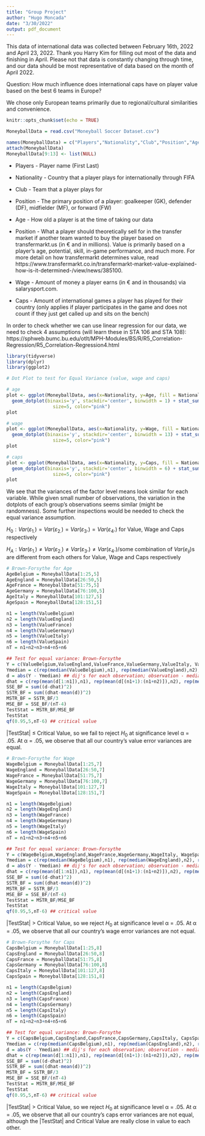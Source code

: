 ```yaml
---
title: "Group Project"
author: "Hugo Moncada"
date: "3/30/2022"
output: pdf_document
---
```


This data of international data was collected between February 16th, 2022 and April 23, 2022. Thank you Harry Kim for filling out most of the data and finishing in April. Please not that data is constantly changing through time, and our data should be most representative of data based on the month of April 2022. 

Question: How much influence does international caps have on player value based on the best 6 teams in Europe? 

We chose only European teams primarily due to regional/cultural similarities and convenience.
```r
knitr::opts_chunk$set(echo = TRUE)
```


```r
MoneyballData = read.csv("Moneyball Soccer Dataset.csv")
```


```r
names(MoneyballData) = c("Players","Nationality","Club","Position","Age","Value","Wage","Caps")
attach(MoneyballData)
MoneyballData[9:13] <- list(NULL)
```


* Players - Player name (First Last)

* Nationality - Country that a player plays for internationally through FIFA

* Club - Team that a player plays for 

* Position - The primary position of a player: goalkeeper (GK), defender (DF), midfielder (MF), or forward (FW)

* Age - How old a player is at the time of taking our data

* Position - What a player should theoretically sell for in the transfer market if another team wanted to buy the player based on transfermarkt.us (in € and in millions). Value is primarily based on a player's age, potential, skill, in-game performance, and much more. For more detail on how transfermarkt determines value, read https://www.transfermarkt.co.in/transfermarkt-market-value-explained-how-is-it-determined-/view/news/385100.

* Wage - Amount of money a player earns (in € and in thousands) via salarysport.com. 

* Caps - Amount of international games a player has played for their country (only applies if player participates in the game and does not count if they just get called up and sits on the bench)

In order to check whether we can use linear regression for our data, we need to check 4 assumptions (will learn these in STA 106 and STA 108): https://sphweb.bumc.bu.edu/otlt/MPH-Modules/BS/R/R5_Correlation-Regression/R5_Correlation-Regression4.html

```r
library(tidyverse)
library(dplyr)
library(ggplot2)
```

```r
# Dot Plot to test for Equal Variance (value, wage and caps)

# age
plot <- ggplot(MoneyballData, aes(x=Nationality, y=Age, fill = Nationality)) + scale_fill_manual(values=c("#FDDA24", "#FFFFFF", "#0072BB", "#000000", "#007CC3", "#E60026")) +
  geom_dotplot(binaxis='y', stackdir='center', binwidth = 1) + stat_summary(fun=median, geom="point", shape=18,
                 size=5, color="pink")
plot

# wage
plot <- ggplot(MoneyballData, aes(x=Nationality, y=Wage, fill = Nationality)) + scale_fill_manual(values=c("#FDDA24", "#FFFFFF", "#0072BB", "#000000", "#007CC3", "#E60026")) +
  geom_dotplot(binaxis='y', stackdir='center', binwidth = 13) + stat_summary(fun=median, geom="point", shape=18,
                 size=5, color="pink")
plot

# caps
plot <- ggplot(MoneyballData, aes(x=Nationality, y=Caps, fill = Nationality)) + scale_fill_manual(values=c("#FDDA24", "#FFFFFF", "#0072BB", "#000000", "#007CC3", "#E60026")) +
  geom_dotplot(binaxis='y', stackdir='center', binwidth = 6) + stat_summary(fun=median, geom="point", shape=18,
                 size=5, color="pink")
plot
```

We see that the variances of the factor level means look similar for each variable. While given small number of observations, the variation in the dotplots of each group's observations seems similar (might be randomness). Some further inspections would be needed to check the equal variance assumption.

$H_0: Var(ε_{1.})=Var(ε_{2.})=Var(ε_{3}.)=Var(ε_{4}.)$ for Value, Wage and Caps respectively 

$H_A: Var(ε_{1.})≠Var(ε_{2.})≠Var(ε_{3}.)≠Var(ε_{4}.)$/some combination of $Var(e_{ij})$s are different from each others for Value, Wage and Caps respectively 
```r
# Brown-Forsythe for Age
AgeBelgium = MoneyballData[1:25,5]
AgeEngland = MoneyballData[26:50,5]
AgeFrance = MoneyballData[51:75,5]
AgeGermany = MoneyballData[76:100,5]
AgeItaly = MoneyballData[101:127,5]
AgeSpain = MoneyballData[128:151,5]

n1 = length(ValueBelgium)
n2 = length(ValueEngland)
n3 = length(ValueFrance)
n4 = length(ValueGermany)
n5 = length(ValueItaly)
n6 = length(ValueSpain)
nT = n1+n2+n3+n4+n5+n6

## Test for equal variance: Brown-Forsythe
Y = c(ValueBelgium,ValueEngland,ValueFrance,ValueGermany,ValueItaly, ValueSpain)
Ymedian = c(rep(median(ValueBelgium),n1), rep(median(ValueEngland),n2), rep(median(ValueFrance),n3), rep(median(ValueGermany),n4), rep(median(ValueItaly),n5), rep(median(ValueSpain),n6)) ## medians for each Yij
d = abs(Y - Ymedian) ## dij's for each observation; observation - median of group observation apart of
dhat = c(rep(mean(d[1:n1]),n1), rep(mean(d[(n1+1):(n1+n2)]),n2), rep(mean(d[(n1+n2+1):(n1+n2+n3)]),n3), rep(mean(d[(n1+n2+n3+1):(n1+n2+n3+n4)]),n4), rep(mean(d[(n1+n2+n3+n4+1): (n1+n2+n3+n4+n5)]),n5), rep(mean(d[(n1+n2+n3+n4+n5+1):nT]),n6)) # mean dij's of observations in all 6 groups
SSE_BF = sum((d-dhat)^2)
SSTR_BF = sum((dhat-mean(d))^2)
MSTR_BF = SSTR_BF/3
MSE_BF = SSE_BF/(nT-4)
TestStat = MSTR_BF/MSE_BF 
TestStat 
qf(0.95,5,nT-6) ## critical value
```
|TestStat| ≤ Critical Value, so we fail to reject $H_0$ at significance level α = .05. At α = .05, we observe that all our country's value error variances are equal.

```r
# Brown-Forsythe for Wage
WageBelgium = MoneyballData[1:25,7]
WageEngland = MoneyballData[26:50,7]
WageFrance = MoneyballData[51:75,7]
WageGermany = MoneyballData[76:100,7]
WageItaly = MoneyballData[101:127,7]
WageSpain = MoneyballData[128:151,7]

n1 = length(WageBelgium)
n2 = length(WageEngland)
n3 = length(WageFrance)
n4 = length(WageGermany)
n5 = length(WageItaly)
n6 = length(WageSpain)
nT = n1+n2+n3+n4+n5+n6

## Test for equal variance: Brown-Forsythe
Y = c(WageBelgium,WageEngland,WageFrance,WageGermany,WageItaly, WageSpain)
Ymedian = c(rep(median(WageBelgium),n1), rep(median(WageEngland),n2), rep(median(WageFrance),n3), rep(median(WageGermany),n4), rep(median(WageItaly),n5), rep(median(WageSpain),n6)) ## medians for each Yij
d = abs(Y - Ymedian) ## dij's for each observation; observation - median of group observation apart of
dhat = c(rep(mean(d[1:n1]),n1), rep(mean(d[(n1+1):(n1+n2)]),n2), rep(mean(d[(n1+n2+1):(n1+n2+n3)]),n3), rep(mean(d[(n1+n2+n3+1):(n1+n2+n3+n4)]),n4), rep(mean(d[(n1+n2+n3+n4+1): (n1+n2+n3+n4+n5)]),n5), rep(mean(d[(n1+n2+n3+n4+n5+1):nT]),n6)) # mean dij's of observations in all 6 groups
SSE_BF = sum((d-dhat)^2)
SSTR_BF = sum((dhat-mean(d))^2)
MSTR_BF = SSTR_BF/3
MSE_BF = SSE_BF/(nT-4)
TestStat = MSTR_BF/MSE_BF 
TestStat 
qf(0.95,5,nT-6) ## critical value
```
|TestStat| > Critical Value, so we  reject $H_0$ at significance level α = .05. At α = .05, we observe that all our country's wage error variances are not equal.

```r
# Brown-Forsythe for Caps
CapsBelgium = MoneyballData[1:25,8]
CapsEngland = MoneyballData[26:50,8]
CapsFrance = MoneyballData[51:75,8]
CapsGermany = MoneyballData[76:100,8]
CapsItaly = MoneyballData[101:127,8]
CapsSpain = MoneyballData[128:151,8]

n1 = length(CapsBelgium)
n2 = length(CapsEngland)
n3 = length(CapsFrance)
n4 = length(CapsGermany)
n5 = length(CapsItaly)
n6 = length(CapsSpain)
nT = n1+n2+n3+n4+n5+n6

## Test for equal variance: Brown-Forsythe
Y = c(CapsBelgium,CapsEngland,CapsFrance,CapsGermany,CapsItaly, CapsSpain)
Ymedian = c(rep(median(CapsBelgium),n1), rep(median(CapsEngland),n2), rep(median(CapsFrance),n3), rep(median(CapsGermany),n4), rep(median(CapsItaly),n5), rep(median(CapsSpain),n6)) ## medians for each Yij
d = abs(Y - Ymedian) ## dij's for each observation; observation - median of group observation apart of
dhat = c(rep(mean(d[1:n1]),n1), rep(mean(d[(n1+1):(n1+n2)]),n2), rep(mean(d[(n1+n2+1):(n1+n2+n3)]),n3), rep(mean(d[(n1+n2+n3+1):(n1+n2+n3+n4)]),n4), rep(mean(d[(n1+n2+n3+n4+1): (n1+n2+n3+n4+n5)]),n5), rep(mean(d[(n1+n2+n3+n4+n5+1):nT]),n6)) # mean dij's of observations in all 6 groups
SSE_BF = sum((d-dhat)^2)
SSTR_BF = sum((dhat-mean(d))^2)
MSTR_BF = SSTR_BF/3
MSE_BF = SSE_BF/(nT-4)
TestStat = MSTR_BF/MSE_BF 
TestStat 
qf(0.95,5,nT-6) ## critical value
```
|TestStat| > Critical Value, so we  reject $H_0$ at significance level α = .05. At α = .05, we observe that all our country's caps error variances are not equal, although the |TestStat| and Critical Value are really close in value to each other.


